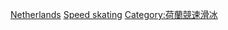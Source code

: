 [[Category:各國主辦的國際競速滑冰賽事|Netherlands]]
[[Category:荷蘭主辦的國際體育賽事|Speed skating]]
[[Category:荷蘭競速滑冰|Category:荷蘭競速滑冰]]